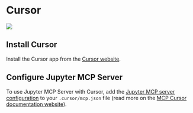 # Cursor

![](https://assets.datalayer.tech/jupyter-mcp/cursor.png)

## Install Cursor

Install the Cursor app from the [Cursor website](https://www.cursor.com/downloads).

## Configure Jupyter MCP Server

To use Jupyter MCP Server with Cursor, add the [Jupyter MCP server configuration](../../usage#configuration) to your `.cursor/mcp.json` file (read more on the [MCP Cursor documentation website](https://docs.cursor.com/context/model-context-protocol#configuring-mcp-servers)).
